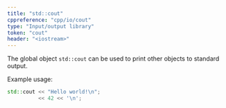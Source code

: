 ```yaml
---
title: "std::cout"
cppreference: "cpp/io/cout"
type: "Input/output library"
token: "cout"
header: "<iostream>"
---
```


The global object `std::cout` can be used to print other objects to standard output.

Example usage:

```cpp notip=true
std::cout << "Hello world!\n";
          << 42 << '\n';
```
